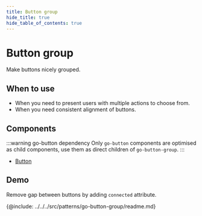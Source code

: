 ```yaml
---
title: Button group
hide_title: true
hide_table_of_contents: true
---
```



# Button group

<!-- Description -->

Make buttons nicely grouped.

## When to use

- When you need to present users with multiple actions to choose from.
- When you need consistent alignment of buttons.

## Components

:::warning go-button dependency
Only `go-button` components are optimised as child components, use them as direct children of `go-button-group`.
:::

- [Button](../components/go-button)

<!-- Demos, tips, variations, use cases -->

## Demo

<Demo code={demoSource} />

Remove gap between buttons by adding `connected` attribute.

<Demo code={demoSourceConnected} />

<!-- API -->

{@include: ../../../src/patterns/go-button-group/readme.md}
